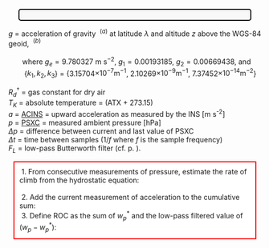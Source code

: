 <style>
p.box {
background-color: #F8F8F8;
padding: 10px;
border: 2px solid black;
margin-left: 20px;
margin-right: 20px;
border-radius: 5px;
}
</style>

<style>
p.box2 {
background-color: #FFFFFF;
padding: 10px;
border: 2px solid red;
margin-left: 10px;
margin-right: 10px;
border-radius: 1px;
}
</style>

<!-- \fbox{\begin{minipage}[t]{0.95\textwidth}% -->

<p class=box>  
$g$ = \label{-constant-g}acceleration
of gravity\ \ $^{(a)}$\footnote{ } at latitude $\lambda$ and
altitude $z$ above the WGS-84 \index{WGS-84 geoid}geoid,\ \ $^{(b)}$\footnote{}  
\begin{align}
g(z,\lambda)=g_{e}\left(\frac{1+g_{1}\sin^{2}(\lambda)}{(1-g_{2}\sin^{2}\lambda)^{1/2}}\right)(1-(k_{1}-k_{2}\sin^{2}(\lambda))z+k_{3}z^{2})
(\#eq:gsublambda)
\end{align}  
\ \ \ \ \ \ \ where $g_{e}=9.780327$\ m\ s$^{-2}$, $g_{1}=0.00193185$, $g_{2}=0.00669438$, and  
\ \ \ \ \ \ \  {$k_{1},k_{2},k_{3}$} = {3.15704$\times 10^{-7}\mathrm{m}^{-1}$,
2.10269$\times 10^{-9}\mathrm{m}^{-1}$, 7.37452$\times 10^{-14}\mathrm{m}^{-2}$}  

$R_{d}{}^{\dagger}$ = gas constant for dry air  
$T_{K}$ = absolute temperature = (ATX + 273.15)  
$a$ = [ACINS](#acins) = upward acceleration as measured by the INS [m\ s^-2^]  
$p$ = [PSXC](#psx) = measured ambient pressure [hPa]  
$\Delta p$ = difference between current and last value of PSXC  
$\Delta t$ = time between samples (1/$f$ where $f$ is the sample
frequency)  
$F_{L}$ = low-pass Butterworth filter (cf.\ p.\ \pageref{compFilter}).  
</p><p class=box2>
\ 1. From consecutive measurements of pressure, estimate the rate of climb
from the hydrostatic equation:  
\begin{equation}
w_{p}=-\frac{R_{d}T_{k}}{gp}\frac{\Delta p}{\Delta t}
(\#eq:wphe)  
\end{equation}  
\ 2. Add the current measurement of acceleration to the cumulative sum:
\begin{equation}
w_{p}^{*}\leftarrow w_{p}^{*}+a\Delta t
(\#eq:wpstar)
\end{equation}  
\ 3. Define ROC as the sum of $w_{p}^{*}$ and the low-pass filtered value
of ($w_{p}-w_{p}^{*}$):  
\begin{align}
\mathrm{ROC} & =w_{p}^{*}+F_{L}(w_{p}-w_{p}^{*})
(\#eq:ROC)  
\end{align}
</p>
  
